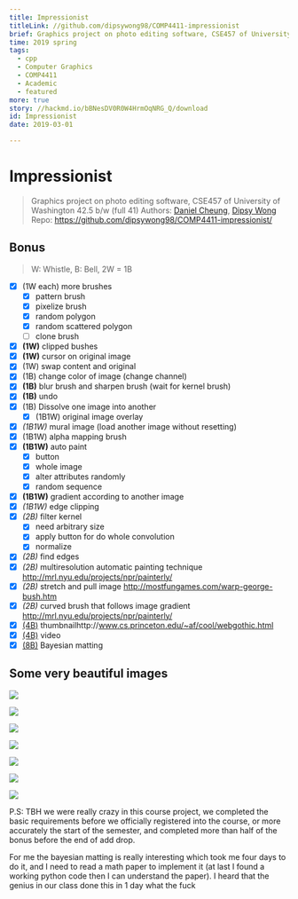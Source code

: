 ```yaml
---
title: Impressionist
titleLink: //github.com/dipsywong98/COMP4411-impressionist
brief: Graphics project on photo editing software, CSE457 of University of Washington
time: 2019 spring
tags:
  - cpp
  - Computer Graphics
  - COMP4411
  - Academic
  - featured
more: true
story: //hackmd.io/bBNesDV0R0W4HrmOqNRG_Q/download
id: Impressionist
date: 2019-03-01

---
```


# Impressionist
> Graphics project on photo editing software, CSE457 of University of
Washington
> 42.5 b/w (full 41)
> Authors: [Daniel Cheung](//github.com/danvim), [Dipsy Wong](//github.com/dipsywong98)
> Repo: https://github.com/dipsywong98/COMP4411-impressionist/
> 
## Bonus

> W: Whistle, B: Bell, 2W = 1B

- [x] (1W each) more brushes
  - [x] pattern brush
  - [x] pixelize brush
  - [x] random polygon
  - [x] random scattered polygon
  - [ ] clone brush
- [x] **(1W)** clipped bushes
- [x] **(1W)** cursor on original image
- [x] (1W) swap content and original
- [x] (1B) change color of image (change channel)
- [x] **(1B)** blur brush and sharpen brush (wait for kernel brush)
- [x] **(1B)** undo
- [x] (1B) Dissolve one image into another
  - [x] (1B1W) original image overlay
- [x] _(1B1W)_ mural image (load another image without resetting)
- [x] (1B1W) alpha mapping brush
- [x] **(1B1W)** auto paint
  - [x] button
  - [x] whole image
  - [x] alter attributes randomly
  - [x] random sequence
- [x] **(1B1W)** gradient according to another image
- [x] _(1B1W)_ edge clipping
- [x] _(2B)_ filter kernel
  - [x] need arbitrary size
  - [x] apply button for do whole convolution
  - [x] normalize
- [x] _(2B)_ find edges
- [x] _(2B)_ multiresolution automatic painting technique http://mrl.nyu.edu/projects/npr/painterly/
- [x] _(2B)_ stretch and pull image http://mostfungames.com/warp-george-bush.htm
- [x] _(2B)_ curved brush that follows image gradient http://mrl.nyu.edu/projects/npr/painterly/
- [x] <u>(4B)</u> thumbnailhttp://www.cs.princeton.edu/~af/cool/webgothic.html
- [x] <u>(4B)</u> video
- [x] <u>(8B)</u> Bayesian matting

## Some very beautiful images

![](https://user-images.githubusercontent.com/24851190/53626042-a88e1200-3c3f-11e9-8ac7-9383894bc832.png)

![](https://raw.githubusercontent.com/dipsywong98/COMP4411-impressionist/master/foreground.bmp)

![](https://raw.githubusercontent.com/dipsywong98/COMP4411-impressionist/master/background.bmp)

![](https://user-images.githubusercontent.com/24851190/53626078-c0fe2c80-3c3f-11e9-9fe6-79317f1c744c.png)

![](https://user-images.githubusercontent.com/5255292/53626349-75984e00-3c40-11e9-8e7e-3a30b04c607e.png)

![](https://user-images.githubusercontent.com/5255292/53626517-dfb0f300-3c40-11e9-92fe-e9883573ed77.png)

![](https://user-images.githubusercontent.com/5255292/53651343-6dacce00-3c81-11e9-8909-f69f4454ec98.png)

P.S: TBH we were really crazy in this course project, we completed the basic requirements before we officially registered into the course, or more accurately the start of the semester, and completed more than half of the bonus before the end of add drop. 

For me the bayesian matting is really interesting which took me four days to do it, and I need to read a math paper to implement it (at last I found a working python code then I can understand the paper). I heard that the genius in our class done this in 1 day what the fuck

    